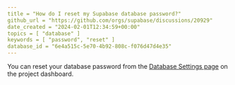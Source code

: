 ```yaml
---
title = "How do I reset my Supabase database password?"
github_url = "https://github.com/orgs/supabase/discussions/20929"
date_created = "2024-02-01T12:34:59+00:00"
topics = [ "database" ]
keywords = [ "password", "reset" ]
database_id = "6e4a515c-5e70-4b92-808c-f076d47d4e35"
---
```


You can reset your database password from the [Database Settings page](https://supabase.com/dashboard/project/_/database/settings) on the project dashboard.
